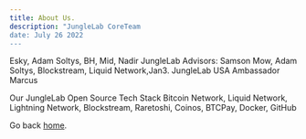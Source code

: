 ```yaml
---
title: About Us.
description: "JungleLab CoreTeam
date: July 26 2022
---
```


Esky, Adam Soltys, BH, Mid, Nadir
JungleLab Advisors: Samson Mow, Adam Soltys, Blockstream, Liquid Network,Jan3.
JungleLab USA Ambassador Marcus

Our JungleLab Open Source Tech Stack
Bitcoin Network, Liquid Network, Lightning Network, Blockstream, Raretoshi, Coinos, BTCPay, Docker, GitHub


Go back [home](/).